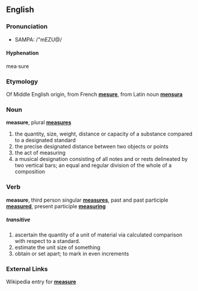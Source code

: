 ==English==

===Pronunciation===
*SAMPA: /"mEZU@/

====Hyphenation====
mea&middot;sure

===Etymology===
Of Middle English origin, from French '''[[mesure]]''', from Latin noun '''[[mensura]]'''

===Noun===
'''measure''', plural '''[[measures]]'''

#the quantity, size, weight, distance or capacity of a substance compared to a designated standard
#the precise designated distance between two objects or points
#the act of measuring
#a musical designation consisting of all notes and or rests delineated by two vertical bars; an equal and regular division of the whole of a composition

===Verb===
'''measure''', third person singular '''[[measures]]''', past and past participle '''[[measured]]''', present participle '''[[measuring]]'''

=====''transitive''=====
# ascertain the quantity of a unit of material via calculated comparison with respect to a standard.
# estimate the unit size of something
# obtain or set apart; to mark in even increments

===External Links===
Wikipedia entry for '''[[w:measure|measure]]'''